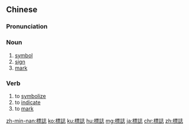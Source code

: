 {{also|标志}}
==Chinese==
{{zh-forms|s=标志|alt=標識}}

===Pronunciation===
{{zh-pron
|m=biāozhì
|c=biu1 zi3
|mn=xm,qz,tp,kh:piau-chì/zz,tp,kh:phiau-chì
|cat=n,v
}}

===Noun===
{{zh-noun}}

# [[symbol]]
# [[sign]]
# [[mark]]

===Verb===
{{zh-verb}}

# to [[symbolize]]
# to [[indicate]]
# to [[mark]]

{{zh-cat|Intermediate}}

[[zh-min-nan:標誌]]
[[ko:標誌]]
[[ku:標誌]]
[[hu:標誌]]
[[mg:標誌]]
[[ja:標誌]]
[[chr:標誌]]
[[zh:標誌]]